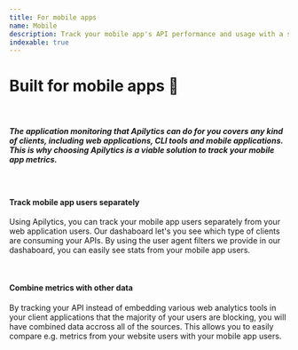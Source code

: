 ```yaml
---
title: For mobile apps
name: Mobile
description: Track your mobile app's API performance and usage with a simple to use dashboard that works with a minimal configuration.
indexable: true
---
```


<h1>
  Built for <span className="text-primary">mobile apps</span> 📱
</h1>

<br />

<h5>
  The application monitoring that Apilytics can do for you covers any kind of clients, including web
  applications, CLI tools and mobile applications. This is why choosing Apilytics is a viable
  solution to track your mobile app metrics.
</h5>

<br />

#### Track mobile app users separately

Using Apilytics, you can track your mobile app users separately from your web application users.
Our dashaboard let's you see which type of clients are consuming your APIs. By using the user
agent filters we provide in our dashaboard, you can easily see stats from your mobile app users.

<br />

#### Combine metrics with other data

By tracking your API instead of embedding various web analytics tools in your client applications
that the majority of your users are blocking, you will have combined data accross all of the
sources. This allows you to easily compare e.g. metrics from your website users with your mobile
app users.
